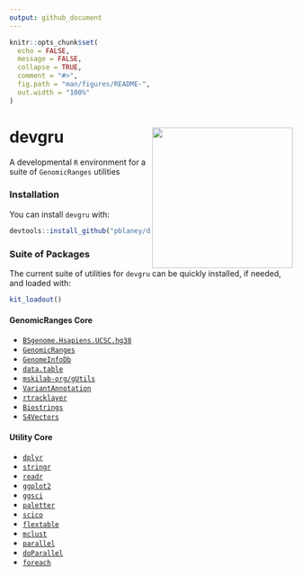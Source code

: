 ```yaml
---
output: github_document
---
```


<!-- README.md is generated from README.Rmd. Please edit that file -->

```r
knitr::opts_chunk$set(
  echo = FALSE,
  message = FALSE,
  collapse = TRUE,
  comment = "#>",
  fig.path = "man/figures/README-",
  out.width = "100%"
)
```

# devgru <img src="man/figures/devgruLogo.png" align="right" width="250" />


<!-- badges: start -->
<!-- badges: end -->


A developmental `R` environment for 
a suite of `GenomicRanges` utilities

### Installation

You can install `devgru` with:

``` r
devtools::install_github("pblaney/devgru")
```

### Suite of Packages

The current suite of utilities for `devgru` can be quickly installed, if needed, and loaded with:

``` r
kit_loadout()
```

#### GenomicRanges Core
* [`BSgenome.Hsapiens.UCSC.hg38`](https://bioconductor.org/packages/release/data/annotation/html/BSgenome.Hsapiens.UCSC.hg38.html)
* [`GenomicRanges`](https://bioconductor.org/packages/release/bioc/html/GenomicRanges.html)
* [`GenomeInfoDb`](https://bioconductor.org/packages/release/bioc/html/GenomeInfoDb.html)
* [`data.table`](https://cran.r-project.org/web/packages/data.table/vignettes/datatable-intro.html)
* [`mskilab-org/gUtils`](https://github.com/mskilab-org/gUtils)
* [`VariantAnnotation`](https://bioconductor.org/packages/release/bioc/html/VariantAnnotation.html)
* [`rtracklayer`](https://bioconductor.org/packages/release/bioc/html/rtracklayer.html)
* [`Biostrings`](https://bioconductor.org/packages/release/bioc/html/Biostrings.html)
* [`S4Vectors`](https://bioconductor.org/packages/release/bioc/html/S4Vectors.html)

#### Utility Core
* [`dplyr`](https://dplyr.tidyverse.org)
* [`stringr`](https://stringr.tidyverse.org)
* [`readr`](https://readr.tidyverse.org)
* [`ggplot2`](https://ggplot2.tidyverse.org)
* [`ggsci`](https://nanx.me/ggsci/)
* [`paletter`](https://emilhvitfeldt.github.io/paletteer/)
* [`scico`](https://github.com/thomasp85/scico)
* [`flextable`](https://ardata-fr.github.io/flextable-book/index.html)
* [`mclust`](https://cran.r-project.org/web/packages/mclust/vignettes/mclust.html)
* [`parallel`](https://stat.ethz.ch/R-manual/R-devel/library/parallel/doc/parallel.pdf)
* [`doParallel`](https://cran.r-project.org/web/packages/doParallel/doParallel.pdf)
* [`foreach`](https://cran.r-project.org/web/packages/foreach/vignettes/foreach.html)
